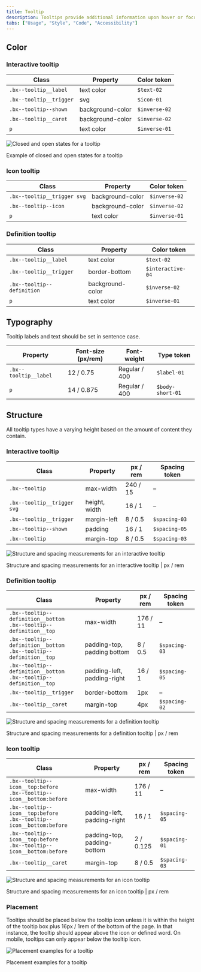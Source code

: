 ```yaml
---
title: Tooltip
description: Tooltips provide additional information upon hover or focus. The information should be contextual, useful, and nonessential information.
tabs: ["Usage", "Style", "Code", "Accessibility"]
---
```


## Color

### Interactive tooltip

| Class                   | Property         | Color token   |
| ----------------------- | ---------------- | ------------- |
| `.bx--tooltip__label`   | text color       | `$text-02`    |
| `.bx--tooltip__trigger` | svg              | `$icon-01`    |
| `.bx--tooltip--shown`   | background-color | `$inverse-02` |
| `.bx--tooltip__caret`   | background-color | `$inverse-02` |
| `p`                     | text color       | `$inverse-01` |

<div className="image--fixed">

![Closed and open states for a tooltip](images/tooltip-style-1.png)

</div>

<Caption>Example of closed and open states for a tooltip</Caption>

### Icon tooltip

| Class                       | Property         | Color token   |
| --------------------------- | ---------------- | ------------- |
| `.bx--tooltip__trigger svg` | background-color | `$inverse-02` |
| `.bx--tooltip--icon`        | background-color | `$inverse-02` |
| `p`                         | text color       | `$inverse-01` |

### Definition tooltip

| Class                      | Property         | Color token       |
| -------------------------- | ---------------- | ----------------- |
| `.bx--tooltip__label`      | text color       | `$text-02`        |
| `.bx--tooltip__trigger`    | border-bottom    | `$interactive-04` |
| `.bx--tooltip--definition` | background-color | `$inverse-02`     |
| `p`                        | text color       | `$inverse-01`     |

## Typography

Tooltip labels and text should be set in sentence case.

| Property              | Font-size (px/rem) | Font-weight   | Type token       |
| --------------------- | ------------------ | ------------- | ---------------- |
| `.bx--tooltip__label` | 12 / 0.75          | Regular / 400 | `$label-01`      |
| `p`                   | 14 / 0.875         | Regular / 400 | `$body-short-01` |

## Structure

All tooltip types have a varying height based on the amount of content they contain.

### Interactive tooltip

| Class                       | Property      | px / rem | Spacing token |
| --------------------------- | ------------- | -------- | ------------- |
| `.bx--tooltip`              | max-width     | 240 / 15 | –             |
| `.bx--tooltip__trigger svg` | height, width | 16 / 1   | –             |
| `.bx--tooltip__trigger`     | margin-left   | 8 / 0.5  | `$spacing-03` |
| `.bx--tooltip--shown`       | padding       | 16 / 1   | `$spacing-05` |
| `.bx--tooltip`              | margin-top    | 8 / 0.5  | `$spacing-03` |

<div className="image--fixed">

![Structure and spacing measurements for an interactive tooltip](images/tooltip-style-2.png)

</div>

<Caption>
  Structure and spacing measurements for an interactive tooltip | px / rem
</Caption>

### Definition tooltip

| Class                                                                    | Property                    | px / rem | Spacing token |
| ------------------------------------------------------------------------ | --------------------------- | -------- | ------------- |
| `.bx--tooltip--definition__bottom` <br/> `.bx--tooltip--definition__top` | max-width                   | 176 / 11 | –             |
| `.bx--tooltip--definition__bottom` <br/> `.bx--tooltip--definition__top` | padding-top, padding bottom | 8 / 0.5  | `$spacing-03` |
| `.bx--tooltip--definition__bottom` <br/> `.bx--tooltip--definition__top` | padding-left, padding-right | 16 / 1   | `$spacing-05` |
| `.bx--tooltip__trigger`                                                  | border-bottom               | 1px      | –             |
| `.bx--tooltip__caret`                                                    | margin-top                  | 4px      | `$spacing-02` |

<div className="image--fixed">

![Structure and spacing measurements for a definition tooltip](images/tooltip-style-3.png)

</div>

<Caption>
  Structure and spacing measurements for a definition tooltip | px / rem
</Caption>

### Icon tooltip

| Class                                                                      | Property                    | px / rem  | Spacing token |
| -------------------------------------------------------------------------- | --------------------------- | --------- | ------------- |
| `.bx--tooltip--icon__top:before` <br/> `.bx--tooltip--icon__bottom:before` | max-width                   | 176 / 11  | –             |
| `.bx--tooltip--icon__top:before` <br/> `.bx--tooltip--icon__bottom:before` | padding-left, padding-right | 16 / 1    | `$spacing-05` |
| `.bx--tooltip--icon__top:before` <br/> `.bx--tooltip--icon__bottom:before` | padding-top, padding-bottom | 2 / 0.125 | `$spacing-01` |
| `.bx--tooltip__caret`                                                      | margin-top                  | 8 / 0.5   | `$spacing-03` |

<div className="image--fixed">

![Structure and spacing measurements for an icon tooltip](images/tooltip-style-4.png)

</div>

<Caption>
  Structure and spacing measurements for an icon tooltip | px / rem
</Caption>

### Placement

Tooltips should be placed below the tooltip icon unless it is within the height of the tooltip box plus 16px / 1rem of the bottom of the page. In that instance, the tooltip should appear above the icon or defined word. On mobile, tooltips can only appear below the tooltip icon.

<div className="image--fixed">

![Placement examples for a tooltip](images/tooltip-style-5.png)

</div>

<Caption>Placement examples for a tooltip</Caption>
